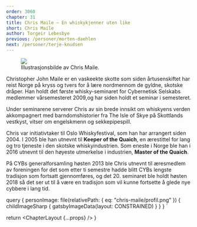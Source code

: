 ```yaml
---
order: 3060
chapter: 31
title: Chris Maile — En whiskykjenner uten like
short: Chris Maile
author: Torgeir Lebesbye
previous: /personer/morten-daehlen
next: /personer/terje-knudsen
---
```



<Figure position="end">
  <Image src={props.data.personImage} />
  <Figcaption>Illustrasjonsbilde av Chris Maile.</Figcaption>
</Figure>

Christopher John Maile er en vaskeekte skotte som siden årtusenskiftet har reist Norge på kryss og tvers for å 
lære nordmennom de gyldne, skotske dråper. Han holdt det første whisky-seminaret for Cybernetisk Selskabs 
medlemmer vårsemesteret 2009,og har siden holdt et seminar i semesteret.

Under seminarene serverer Chris av sin brede innsikt om whiskyens verden akkompagnert med barndomshistorier
fra The Isle of Skye på Skottlands vestkyst, vitser om engelskmenn og sekkepipespill.

Chris var initiativtaker til Oslo Whiskyfestival, som han har arrangert siden 2004.
I 2005 ble han utnevnt til **Keeper of the Quaich**, en ærestittel for lang og tro tjeneste i den skotske 
whiskyindustrien. Som eneste i Norge ble han i 2016 utnevnt til den høyeste utmerkelse i industrien, 
**Master of the Quaich**.

På CYBs generalforsamling høsten 2013 ble Chris utnevnt til æresmedlem av foreningen for
det som etter ti semestre hadde blitt CYBs lengste tradisjon som fortsatt gjennomføres,
og det 20. seminaret ble holdt høsten 2018 så det ser ut til å være en tradisjon som vil
kunne fortsette å glede nye cybbere i lang tid.

  query {
    personImage: file(relativePath: { eq: "chris-maile/profil.png" }) {
      childImageSharp {
        gatsbyImageData(layout: CONSTRAINED)
      }
    }
  }
`

  return <ChapterLayout {...props} />
}
